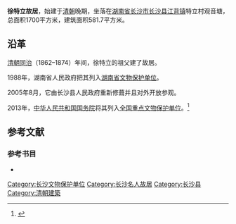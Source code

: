 {{otheruses|subject=在湖南长沙市长沙县的徐特立的故居|other=其他同名条目|徐特立故居 (北京)}}
'''徐特立故居'''，始建于[[清朝|清朝]]晚期，坐落在[[湖南省|湖南省]][[长沙市|长沙市]][[长沙县|长沙县]][[江背镇_(长沙县)|江背镇]]特立村观音塘，总面积1700平方米，建筑面积581.7平方米。{{sfnb|王习加|2014|p=22}}

==沿革==
[[清朝|清朝]][[同治|同治]]（1862–1874）年间，徐特立的祖父建了故居。{{sfnb|王习加|2014|p=22}}

1988年，湖南省人民政府把其列入[[湖南省文物保护单位|湖南省文物保护单位]]。{{sfnb|王习加|2014|p=22}}

2005年8月，它由长沙县人民政府重新修葺并且对外开放参观。{{sfnb|王习加|2014|p=22}}

2013年，[[中华人民共和国国务院|中华人民共和国国务院]]将其列入[[全国重点文物保护单位|全国重点文物保护单位]]。{{sfnb|王习加|2014|p=22}}<ref>{{cite web |url=http://news.sina.com.cn/o/2013-05-06/155227040004.shtml |title=徐特立故居入围第七批全国重点文物保护单位名单 |date=2013-05-06 |accessdate=2013-05-06 |work=新浪 |author=寻芳 |archive-date=2020-10-31 |archive-url=https://web.archive.org/web/20201031144850/http://news.sina.com.cn/o/2013-05-06/155227040004.shtml }}</ref>

==参考文献==
{{reflist}}

===参考书目===
*{{cite book |editor1=王习加 |title=《长沙史话》 |chapter=文化古迹 |year=2014 |publisher=社会科学文献出版社 |location=北京市 |isbn=978-7-5097-6662-0|ref=harv}}

{{湖南全国重点文物保护单位}}
{{DEFAULTSORT:Xu徐}}
[[Category:长沙文物保护单位|Category:长沙文物保护单位]]
[[Category:长沙名人故居|Category:长沙名人故居]]
[[Category:长沙县|Category:长沙县]]
[[Category:清朝建築|Category:清朝建築]]